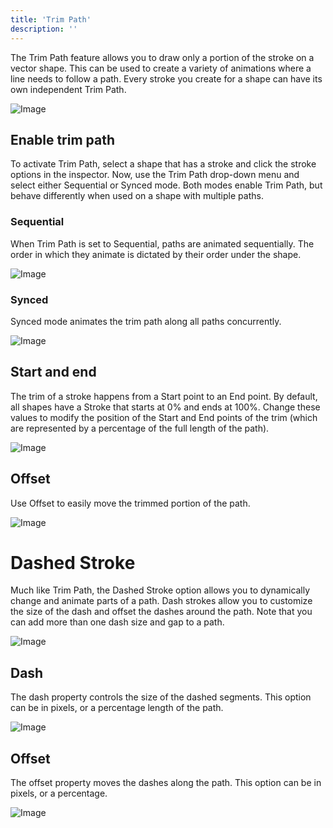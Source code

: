 ```yaml
---
title: 'Trim Path'
description: ''
---
```


The Trim Path feature allows you to draw only a portion of the stroke on a vector shape. This can be used to create a variety of animations where a line needs to follow a path. Every stroke you create for a shape can have its own independent Trim Path.

![Image](https://ucarecdn.com/996191bd-6394-4aa3-be85-1a5a46150220/)

## Enable trim path

To activate Trim Path, select a shape that has a stroke and click the stroke options in the inspector. Now, use the Trim Path drop-down menu and select either Sequential or Synced mode. Both modes enable Trim Path, but behave differently when used on a shape with multiple paths.

### Sequential 

When Trim Path is set to Sequential, paths are animated sequentially. The order in which they animate is dictated by their order under the shape.

![Image](https://ucarecdn.com/b1e23052-84c2-4b55-8653-9af6253953a4/)

### Synced

Synced mode animates the trim path along all paths concurrently.

![Image](https://ucarecdn.com/fba474d1-ab60-444f-a89c-fa5fedda0f77/)

## Start and end

The trim of a stroke happens from a Start point to an End point. By default, all shapes have a Stroke that starts at 0% and ends at 100%. Change these values to modify the position of the Start and End points of the trim (which are represented by a percentage of the full length of the path).

![Image](https://ucarecdn.com/e5c990dd-278f-4f41-b2d7-5d95fa46127d/)

## Offset

Use Offset to easily move the trimmed portion of the path.

![Image](https://ucarecdn.com/50b672cd-610a-4829-a46d-5f106dcad0e9/)

# Dashed Stroke 

Much like Trim Path, the Dashed Stroke option allows you to dynamically change and animate parts of a path. Dash strokes allow you to customize the size of the dash and offset the dashes around the path. Note that you can add more than one dash size and gap to a path.

![Image](https://ucarecdn.com/56fa4778-555d-460e-8133-809e73c7746a/)

## Dash 

The dash property controls the size of the dashed segments. This option can be in pixels, or a percentage length of the path.

![Image](https://ucarecdn.com/34d7c4d3-3f92-4140-9a12-bc83b67f8e0d/)

## Offset 

The offset property moves the dashes along the path. This option can be in pixels, or a percentage.

![Image](https://ucarecdn.com/1b2bf36f-940e-4e56-a1ef-4d98c6cbd8b7/)